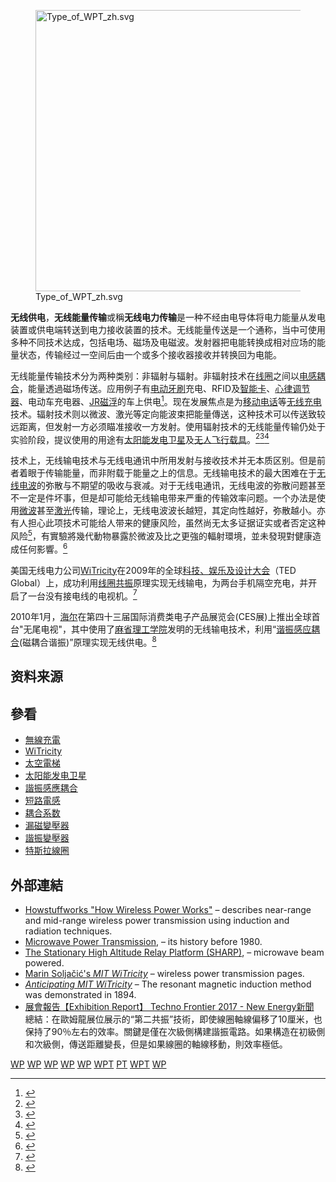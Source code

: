 {{merge|無線充電|time=2015-07-15T12:09:59+00:00}}
[[File:Type_of_WPT_zh.svg|450px]]

'''无线供电'''，'''无线能量传输'''或稱'''无线电力传输'''是一种不经由电导体将电力能量从发电装置或供电端转送到电力接收装置的技术。无线能量传送是一个通称，当中可使用多种不同技术达成，包括电场、磁场及电磁波。发射器把电能转换成相对应场的能量状态，传输经过一空间后由一个或多个接收器接收并转换回为电能。

无线能量传输技术分为两种类别：非辐射与辐射。非辐射技术在[[线圈|线圈]]之间以[[电感耦合|电感耦合]]，能量透過磁场传送。应用例子有[[电动牙刷|电动牙刷]]充电、RFID及[[智能卡|智能卡]]、[[心律调节器|心律调节器]]、电动车充电器、[[JR磁浮|JR磁浮]]的车上供电<ref>{{Cite web |url=http://www.mlit.go.jp/common/000165662.pdf |title=关于透過引导电流收集方法的电源 |access-date=2017-03-20 |archive-date=2016-03-05 |archive-url=https://web.archive.org/web/20160305152741/http://www.mlit.go.jp/common/000165662.pdf |dead-url=no }}</ref>。现在发展焦点是为[[流动电话|移动电话]]等[[无线充电|无线充电]]技术。辐射技术则以微波、激光等定向能波束把能量傳送，这种技术可以传送致较远距离，但发射一方必须瞄准接收一方发射。使用辐射技术的无线能量传输仍处于实验阶段，提议使用的用途有[[太阳能发电卫星|太阳能发电卫星]]及[[无人飞行载具|无人飞行载具]]。<ref name="Bush">{{cite book|last1=Bush|first1=Stephen F.|title=Smart Grid: Communication-Enabled Intelligence for the Electric Power Grid|publisher=John Wiley & Sons|date=2014|pages=118|language=en|url=https://books.google.com/books?id=bUSMAgAAQBAJ&pg=PA118|isbn=1118820231|access-date=2016-04-09|archive-date=2019-03-30|archive-url=https://web.archive.org/web/20190330185847/https://books.google.com/books?id=bUSMAgAAQBAJ&pg=PA118|dead-url=no}}</ref><ref name="PCMag">{{cite web|title=Wireless energy transfer|work=Encyclopedia of terms|publisher=PC Magazine Ziff-Davis|date=2014|url=http://www.pcmag.com/encyclopedia/term/57396/wireless-energy-transfer|accessdate=December 15, 2014|archive-date=2019-03-30|archive-url=https://web.archive.org/web/20190330185609/https://www.pcmag.com/encyclopedia/term/57396/wireless-energy-transfer|dead-url=no}}</ref><ref>{{Cite web |url=http://www.newscientist.com/article/mg22129534.900-wireless-charging-for-electric-vehicles-hits-the-road.html |title=New Scientist:Wireless charging for electric vehicles hits the road |access-date=2016-04-09 |archive-date=2015-06-01 |archive-url=https://web.archive.org/web/20150601023402/http://www.newscientist.com/article/mg22129534.900-wireless-charging-for-electric-vehicles-hits-the-road.html |dead-url=no }}</ref>

技术上，无线输电技术与无线电通讯中所用发射与接收技术并无本质区别。但是前者着眼于传输能量，而非附载于能量之上的信息。无线输电技术的最大困难在于[[无线电波|无线电波]]的弥散与不期望的吸收与衰减。对于无线电通讯，无线电波的弥散问题甚至不一定是件坏事，但是却可能给无线输电带来严重的传输效率问题。一个办法是使用[[微波|微波]]甚至[[激光|激光]]传输，理论上，无线电波波长越短，其定向性越好，弥散越小。亦有人担心此项技术可能给人带来的健康风险，虽然尚无太多证据证实或者否定这种风险<ref>{{cite web |url=http://news.xinhuanet.com/globe/2007-07/30/content_6450844.htm |title=无线输电，了不起的一小步 |accessdate=2009-07-27 |archive-date=2017-05-01 |archive-url=https://web.archive.org/web/20170501145150/http://news.xinhuanet.com/globe/2007-07/30/content_6450844.htm |dead-url=no }}</ref>，有實驗將幾代動物暴露於微波及比之更強的輻射環境，並未發現對健康造成任何影響。<ref>{{cite web |url=http://permanent.com/p-sps-bm.htm |title=Environmental Effects - the SPS Microwave Beam |publisher=Permanent.com |date= |accessdate=2012-10-02 |archive-date=2012-02-23 |archive-url=https://web.archive.org/web/20120223180532/http://www.permanent.com/p-sps-bm.htm |dead-url=no }}</ref>

美国无线电力公司[[WiTricity|WiTricity]]在2009年的全球[[TED大会|科技、娱乐及设计大会]]（TED Global）上，成功利用[[线圈共振|线圈共振]]原理实现无线输电，为两台手机隔空充电，并开启了一台没有接电线的电视机。<ref>{{cite web |url=http://www.cnbeta.com/articles/89539.htm |title=“无线输电”或掀家居革命 没电源也可看电视 |accessdate=2009-07-27 |archive-date=2016-10-16 |archive-url=https://web.archive.org/web/20161016115956/http://www.cnbeta.com/articles/89539.htm |dead-url=no }}</ref>

2010年1月，[[海尔|海尔]]在第四十三届国际消费类电子产品展览会(CES展)上推出全球首台"无尾电视"，其中使用了[[麻省理工学院|麻省理工学院]]发明的无线输电技术，利用“[[谐振感应耦合|谐振感应耦合]](磁耦合谐振)”原理实现无线供电。<ref>{{cite web |url=http://www.cnbeta.com/articles/101706.htm |title=国际消费电子展 海尔推出全球首台"无尾电视" |accessdate=2010-01-09 |archive-date=2017-02-23 |archive-url=https://web.archive.org/web/20170223130105/http://www.cnbeta.com/articles/101706.htm |dead-url=no }}</ref>

==资料来源==
{{reflist|2}}

==參看==
{{div col|2}}
*[[無線充電|無線充電]]
*[[WiTricity|WiTricity]]
*[[太空電梯|太空電梯]]
*[[太阳能发电卫星|太阳能发电卫星]]
*[[諧振感應耦合|諧振感應耦合]]
*[[短路電感|短路電感]]
*[[耦合系数|耦合系数]]
*[[變壓器#漏磁變壓器|漏磁變壓器]]
*[[變壓器#諧振變壓器|諧振變壓器]]
*[[特斯拉線圈|特斯拉線圈]]
{{div col end}}

==外部連結==
* [http://electronics.howstuffworks.com/wireless-power.htm Howstuffworks "How Wireless Power Works"]{{Wayback|url=http://electronics.howstuffworks.com/wireless-power.htm |date=20110707053926 }} – describes near-range and mid-range wireless power transmission using induction and radiation techniques.
* [https://web.archive.org/web/20060217051802/http://www.kurasc.kyoto-u.ac.jp/space-group/sps/history1-e.html Microwave Power Transmission], – its history before 1980.
* [http://www.friendsofcrc.ca/Projects/SHARP/sharp.html The Stationary High Altitude Relay Platform (SHARP)]{{Wayback|url=http://www.friendsofcrc.ca/Projects/SHARP/sharp.html |date=20160703150417 }}, – microwave beam powered.
* [http://www.mit.edu/~soljacic/wireless_power.html Marin Soljačić's ''MIT WiTricity'']{{Wayback|url=http://www.mit.edu/~soljacic/wireless_power.html |date=20180607195710 }} – wireless power transmission pages.
* [http://www.tfcbooks.com/articles/witricity.htm ''Anticipating MIT WiTricity''] {{Wayback|url=http://www.tfcbooks.com/articles/witricity.htm |date=20210227122920 }} – The resonant magnetic induction method was demonstrated in 1894.
* [https://web.archive.org/web/20170531192514/http://www.newenergy-news.com/?p=9730 展會報告【Exhibition Report】 Techno Frontier 2017 - New Energy新聞]<br>總結：在歐姆龍展位展示的“第二共振”技術，即使線圈軸線偏移了10厘米，也保持了90％左右的效率。關鍵是僅在次級側構建諧振電路。如果構造在初級側和次級側，傳送距離變長，但是如果線圈的軸線移動，則效率極低。

{{尼古拉·特斯拉}}
[[Category:新兴技术|WP]]
[[Category:能源开发|WP]]
[[Category:电力分配|WP]]
[[Category:电磁兼容性|WP]]
[[Category:微波传送|WP]]
[[Category:尼古拉·特斯拉|WPT]]
[[Category:发电方式|PT]]
[[Category:电学|WPT]]
[[Category:无线能量转移|WP]]
